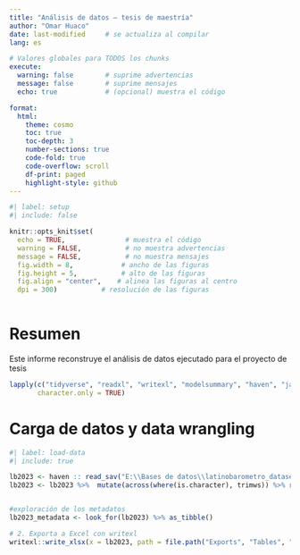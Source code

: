 ```yaml
---
title: "Análisis de datos – tesis de maestría"
author: "Omar Huaco"
date: last-modified     # se actualiza al compilar
lang: es

# Valores globales para TODOS los chunks
execute:
  warning: false        # suprime advertencias
  message: false        # suprime mensajes
  echo: true            # (opcional) muestra el código

format:
  html:
    theme: cosmo
    toc: true
    toc-depth: 3
    number-sections: true
    code-fold: true
    code-overflow: scroll
    df-print: paged
    highlight-style: github
---
```



```r
#| label: setup
#| include: false

knitr::opts_knit$set(
  echo = TRUE,               # muestra el código
  warning = FALSE,           # no muestra advertencias
  message = FALSE,           # no muestra mensajes
  fig.width = 8,            # ancho de las figuras
  fig.height = 5,           # alto de las figuras
  fig.align = "center",    # alinea las figuras al centro
  dpi = 300)           # resolución de las figuras
  
```


# Resumen 

Este informe reconstruye el análisis de datos ejecutado para el proyecto de tesis

```r

lapply(c("tidyverse", "readxl", "writexl", "modelsummary", "haven", "janitor", "labelled"), library, 
       character.only = TRUE)

```

# Carga de datos y data wrangling


```r
#| label: load-data
#| include: true

lb2023 <- haven :: read_sav("E:\\Bases de datos\\latinobarometro_datasets\\lb2023.sav")
lb2023 <- lb2023 %>%  mutate(across(where(is.character), trimws)) %>% rename_with(~ gsub("[._\\s]+", "", tolower(.x)))


#exploración de los metadatos
lb2023_metadata <- look_for(lb2023) %>% as_tibble()

# 2. Exporta a Excel con writexl
writexl::write_xlsx(x = lb2023, path = file.path("Exports", "Tables", "lb2023.xlsx"))
```







